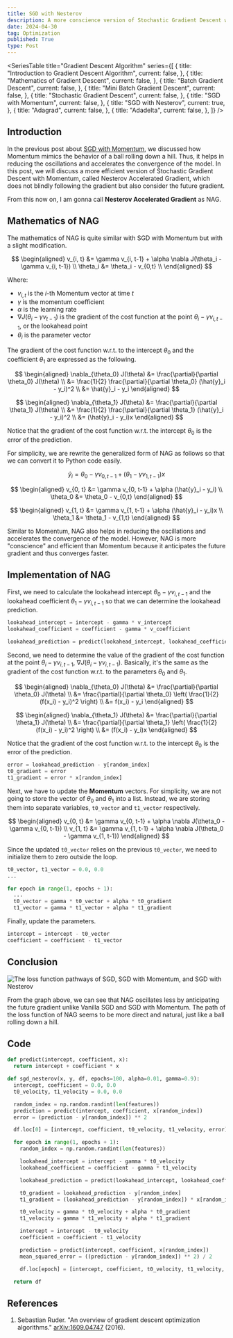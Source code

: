 ```yaml
---
title: SGD with Nesterov
description: A more conscience version of Stochastic Gradient Descent with Momentum
date: 2024-04-30
tag: Optimization
published: True
type: Post
---
```


<SeriesTable
  title="Gradient Descent Algorithm"
  series={[
    {
      title: "Introduction to Gradient Descent Algorithm",
      current: false,
    },
    {
      title: "Mathematics of Gradient Descent",
      current: false,
    },
    {
      title: "Batch Gradient Descent",
      current: false,
    },
    {
      title: "Mini Batch Gradient Descent",
      current: false,
    },
    {
      title: "Stochastic Gradient Descent",
      current: false,
    },
    {
      title: "SGD with Momentum",
      current: false,
    },
    {
      title: "SGD with Nesterov",
      current: true,
    },
    {
      title: "Adagrad",
      current: false,
    },
    {
      title: "Adadelta",
      current: false,
    },
  ]}
/>

## Introduction

In the previous post about [SGD with Momentum](/posts/sgd-with-momentum),
we discussed how Momentum mimics the behavior of a ball rolling down a hill.
Thus, it helps in reducing the oscillations and accelerates the convergence of the model.
In this post, we will discuss a more efficient version of Stochastic
Gradient Descent with Momentum, called Nesterov Accelerated Gradient,
which does not blindly following the gradient but also consider the future gradient.

From this now on, I am gonna call **Nesterov Accelerated Gradient** as NAG.

## Mathematics of NAG

The mathematics of NAG is quite similar with SGD with Momentum but with a slight modification.

$$
\begin{aligned}
  v_{i, t} &= \gamma v_{i, t-1} + \alpha \nabla J(\theta_i - \gamma v_{i, t-1}) \\
  \theta_i &= \theta_i - v_{0,t} \\
\end{aligned}
$$

Where:

- $v_{i,t}$ is the $i$-th Momentum vector at time $t$
- $\gamma$ is the momentum coefficient
- $\alpha$ is the learning rate
- $\nabla J(\theta_i - \gamma v_{t-1})$ is the gradient of the cost function at the point $\theta_i - \gamma v_{i, t-1}$, or the lookahead point
- $\theta_i$ is the parameter vector

The gradient of the cost function w.r.t. to the intercept $\theta_0$
and the coefficient $\theta_1$ are expressed as the following.

$$
\begin{aligned}
  \nabla_{\theta_0} J(\theta) &= \frac{\partial}{\partial \theta_0} J(\theta) \\
  &= \frac{1}{2} \frac{\partial}{\partial \theta_0} (\hat{y}_i - y_i)^2  \\
  &= \hat{y}_i - y_i
\end{aligned}
$$

$$
\begin{aligned}
  \nabla_{\theta_1} J(\theta) &= \frac{\partial}{\partial \theta_1} J(\theta)  \\
  &= \frac{1}{2} \frac{\partial}{\partial \theta_1} (\hat{y}_i - y_i)^2 \\
  &= (\hat{y}_i - y_i)x
\end{aligned}
$$

Notice that the gradient of the cost function w.r.t. the intercept $\theta_0$ is the error of the prediction.

For simplicity, we are rewrite the generalized form of NAG as follows so that we
can convert it to Python code easily.

$$
\hat{y}_i = \theta_0 - \gamma v_{0, t-1} + (\theta_1 - \gamma v_{1, t-1})x
$$

$$
\begin{aligned}
  v_{0, t} &= \gamma v_{0, t-1} + \alpha (\hat{y}_i - y_i) \\
  \theta_0 &= \theta_0 - v_{0,t}
\end{aligned}
$$

$$
\begin{aligned}
  v_{1, t} &= \gamma v_{1, t-1} + \alpha (\hat{y}_i - y_i)x \\
  \theta_1 &= \theta_1 - v_{1,t}
\end{aligned}
$$

Similar to Momentum, NAG also helps in reducing the oscillations and accelerates the convergence of the model.
However, NAG is more "conscience" and efficient than Momentum because it anticipates the future gradient and thus converges faster.

## Implementation of NAG

First, we need to calculate the lookahead intercept $\theta_0 - \gamma v_{i, t-1}$
and the lookahead coefficient $\theta_1 - \gamma v_{i, t-1}$
so that we can determine the lookahead prediction.

```python
lookahead_intercept = intercept - gamma * v_intercept
lookahead_coefficient = coefficient - gamma * v_coefficient

lookahead_prediction = predict(lookahead_intercept, lookahead_coefficient, x)
```

Second, we need to determine the value of the gradient of the cost function at the point
$\theta_i - \gamma v_{i, t-1}$, $\nabla J(\theta_i - \gamma v_{i, t-1})$.
Basically, it's the same as the gradient of the cost function w.r.t. to the parameters $\theta_0$ and $\theta_1$.

$$
\begin{aligned}
  \nabla_{\theta_0} J(\theta) &= \frac{\partial}{\partial \theta_0} J(\theta) \\
  &= \frac{\partial}{\partial \theta_0} \left( \frac{1}{2} (f(x_i) - y_i)^2 \right) \\
  &= f(x_i) - y_i
\end{aligned}
$$

$$
\begin{aligned}
  \nabla_{\theta_1} J(\theta) &= \frac{\partial}{\partial \theta_1} J(\theta)  \\
  &= \frac{\partial}{\partial \theta_1} \left( \frac{1}{2} (f(x_i) - y_i)^2 \right) \\
  &= (f(x_i) - y_i)x
\end{aligned}
$$

Notice that the gradient of the cost function w.r.t. to the intercept $\theta_0$ is the error of the prediction.

```python
error = lookahead_prediction - y[random_index]
t0_gradient = error
t1_gradient = error * x[random_index]
```

Next, we have to update the **Momentum** vectors.
For simplicity, we are not going to store the vector of $\theta_0$ and $\theta_1$ into a list.
Instead, we are storing them into separate variables, `t0_vector` and `t1_vector` respectively.

$$
\begin{aligned}
  v_{0, t} &= \gamma v_{0, t-1} + \alpha \nabla J(\theta_0 - \gamma v_{0, t-1}) \\
  v_{1, t} &= \gamma v_{1, t-1} + \alpha \nabla J(\theta_0 - \gamma v_{1, t-1})
\end{aligned}
$$

Since the updated `t0_vector` relies on the previous `t0_vector`, we need to initialize them to zero outside the loop.

```python
t0_vector, t1_vector = 0.0, 0.0
...

for epoch in range(1, epochs + 1):
  ...
  t0_vector = gamma * t0_vector + alpha * t0_gradient
  t1_vector = gamma * t1_vector + alpha * t1_gradient
```

Finally, update the parameters.

```python
intercept = intercept - t0_vector
coefficient = coefficient - t1_vector
```

## Conclusion

![The loss function pathways of SGD, SGD with Momentum, and SGD with Nesterov](/assets/posts/sgd-with-nesterov/pathways.png)

From the graph above, we can see that NAG oscillates less by anticipating the future gradient unlike Vanilla SGD and SGD with Momentum.
The path of the loss function of NAG seems to be more direct and natural, just like a ball rolling down a hill.

## Code

```python
def predict(intercept, coefficient, x):
  return intercept + coefficient * x

def sgd_nesterov(x, y, df, epochs=100, alpha=0.01, gamma=0.9):
  intercept, coefficient = 0.0, 0.0
  t0_velocity, t1_velocity = 0.0, 0.0

  random_index = np.random.randint(len(features))
  prediction = predict(intercept, coefficient, x[random_index])
  error = (prediction - y[random_index]) ** 2

  df.loc[0] = [intercept, coefficient, t0_velocity, t1_velocity, error]

  for epoch in range(1, epochs + 1):
    random_index = np.random.randint(len(features))

    lookahead_intercept = intercept - gamma * t0_velocity
    lookahead_coefficient = coefficient - gamma * t1_velocity

    lookahead_prediction = predict(lookahead_intercept, lookahead_coefficient, x[random_index])

    t0_gradient = lookahead_prediction - y[random_index]
    t1_gradient = (lookahead_prediction - y[random_index]) * x[random_index]

    t0_velocity = gamma * t0_velocity + alpha * t0_gradient
    t1_velocity = gamma * t1_velocity + alpha * t1_gradient

    intercept = intercept - t0_velocity
    coefficient = coefficient - t1_velocity

    prediction = predict(intercept, coefficient, x[random_index])
    mean_squared_error = ((prediction - y[random_index]) ** 2) / 2

    df.loc[epoch] = [intercept, coefficient, t0_velocity, t1_velocity, mean_squared_error]

  return df
```

## References

1. Sebastian Ruder. "An overview of gradient descent optimization algorithms." [arXiv:1609.04747](https://arxiv.org/abs/1609.04747) (2016).
